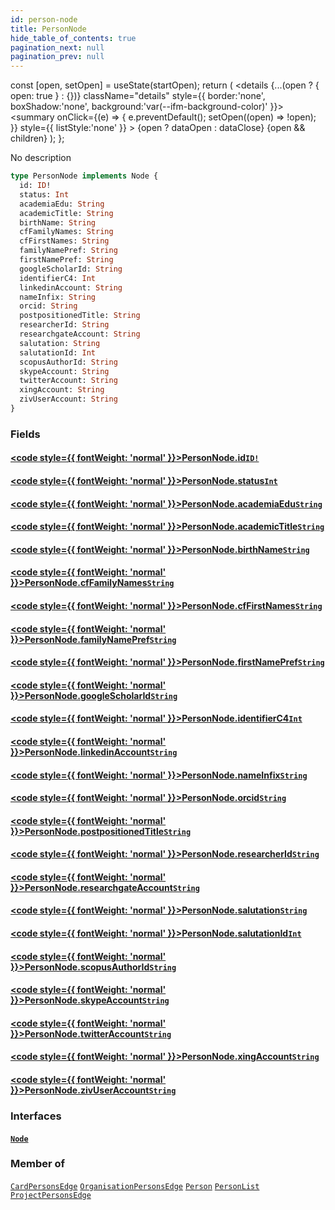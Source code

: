 ```yaml
---
id: person-node
title: PersonNode
hide_table_of_contents: true
pagination_next: null
pagination_prev: null
---
```







  const [open, setOpen] = useState(startOpen);
  return (
    <details {...(open ? { open: true } : {})} className="details" style={{ border:'none', boxShadow:'none', background:'var(--ifm-background-color)' }}>
      <summary
        onClick={(e) => {
          e.preventDefault();
          setOpen((open) => !open);
        }}
        style={{ listStyle:'none' }}
      >
      {open ? dataOpen : dataClose}
      </summary>
      {open && children}
    </details>
  );
};




No description


```graphql
type PersonNode implements Node {
  id: ID!
  status: Int
  academiaEdu: String
  academicTitle: String
  birthName: String
  cfFamilyNames: String
  cfFirstNames: String
  familyNamePref: String
  firstNamePref: String
  googleScholarId: String
  identifierC4: Int
  linkedinAccount: String
  nameInfix: String
  orcid: String
  postpositionedTitle: String
  researcherId: String
  researchgateAccount: String
  salutation: String
  salutationId: Int
  scopusAuthorId: String
  skypeAccount: String
  twitterAccount: String
  xingAccount: String
  zivUserAccount: String
}
```




### Fields

#### [<code style={{ fontWeight: 'normal' }}>PersonNode.<b>id</b></code>](#)<Bullet />[`ID!`](/cris/scalars/id) <Badge class="secondary" text="non-null"/> <Badge class="secondary" text="scalar"/>
> 
> 

#### [<code style={{ fontWeight: 'normal' }}>PersonNode.<b>status</b></code>](#)<Bullet />[`Int`](/cris/scalars/int) <Badge class="secondary" text="scalar"/>
> 
> 

#### [<code style={{ fontWeight: 'normal' }}>PersonNode.<b>academiaEdu</b></code>](#)<Bullet />[`String`](/cris/scalars/string) <Badge class="secondary" text="scalar"/>
> 
> 

#### [<code style={{ fontWeight: 'normal' }}>PersonNode.<b>academicTitle</b></code>](#)<Bullet />[`String`](/cris/scalars/string) <Badge class="secondary" text="scalar"/>
> 
> 

#### [<code style={{ fontWeight: 'normal' }}>PersonNode.<b>birthName</b></code>](#)<Bullet />[`String`](/cris/scalars/string) <Badge class="secondary" text="scalar"/>
> 
> 

#### [<code style={{ fontWeight: 'normal' }}>PersonNode.<b>cfFamilyNames</b></code>](#)<Bullet />[`String`](/cris/scalars/string) <Badge class="secondary" text="scalar"/>
> 
> 

#### [<code style={{ fontWeight: 'normal' }}>PersonNode.<b>cfFirstNames</b></code>](#)<Bullet />[`String`](/cris/scalars/string) <Badge class="secondary" text="scalar"/>
> 
> 

#### [<code style={{ fontWeight: 'normal' }}>PersonNode.<b>familyNamePref</b></code>](#)<Bullet />[`String`](/cris/scalars/string) <Badge class="secondary" text="scalar"/>
> 
> 

#### [<code style={{ fontWeight: 'normal' }}>PersonNode.<b>firstNamePref</b></code>](#)<Bullet />[`String`](/cris/scalars/string) <Badge class="secondary" text="scalar"/>
> 
> 

#### [<code style={{ fontWeight: 'normal' }}>PersonNode.<b>googleScholarId</b></code>](#)<Bullet />[`String`](/cris/scalars/string) <Badge class="secondary" text="scalar"/>
> 
> 

#### [<code style={{ fontWeight: 'normal' }}>PersonNode.<b>identifierC4</b></code>](#)<Bullet />[`Int`](/cris/scalars/int) <Badge class="secondary" text="scalar"/>
> 
> 

#### [<code style={{ fontWeight: 'normal' }}>PersonNode.<b>linkedinAccount</b></code>](#)<Bullet />[`String`](/cris/scalars/string) <Badge class="secondary" text="scalar"/>
> 
> 

#### [<code style={{ fontWeight: 'normal' }}>PersonNode.<b>nameInfix</b></code>](#)<Bullet />[`String`](/cris/scalars/string) <Badge class="secondary" text="scalar"/>
> 
> 

#### [<code style={{ fontWeight: 'normal' }}>PersonNode.<b>orcid</b></code>](#)<Bullet />[`String`](/cris/scalars/string) <Badge class="secondary" text="scalar"/>
> 
> 

#### [<code style={{ fontWeight: 'normal' }}>PersonNode.<b>postpositionedTitle</b></code>](#)<Bullet />[`String`](/cris/scalars/string) <Badge class="secondary" text="scalar"/>
> 
> 

#### [<code style={{ fontWeight: 'normal' }}>PersonNode.<b>researcherId</b></code>](#)<Bullet />[`String`](/cris/scalars/string) <Badge class="secondary" text="scalar"/>
> 
> 

#### [<code style={{ fontWeight: 'normal' }}>PersonNode.<b>researchgateAccount</b></code>](#)<Bullet />[`String`](/cris/scalars/string) <Badge class="secondary" text="scalar"/>
> 
> 

#### [<code style={{ fontWeight: 'normal' }}>PersonNode.<b>salutation</b></code>](#)<Bullet />[`String`](/cris/scalars/string) <Badge class="secondary" text="scalar"/>
> 
> 

#### [<code style={{ fontWeight: 'normal' }}>PersonNode.<b>salutationId</b></code>](#)<Bullet />[`Int`](/cris/scalars/int) <Badge class="secondary" text="scalar"/>
> 
> 

#### [<code style={{ fontWeight: 'normal' }}>PersonNode.<b>scopusAuthorId</b></code>](#)<Bullet />[`String`](/cris/scalars/string) <Badge class="secondary" text="scalar"/>
> 
> 

#### [<code style={{ fontWeight: 'normal' }}>PersonNode.<b>skypeAccount</b></code>](#)<Bullet />[`String`](/cris/scalars/string) <Badge class="secondary" text="scalar"/>
> 
> 

#### [<code style={{ fontWeight: 'normal' }}>PersonNode.<b>twitterAccount</b></code>](#)<Bullet />[`String`](/cris/scalars/string) <Badge class="secondary" text="scalar"/>
> 
> 

#### [<code style={{ fontWeight: 'normal' }}>PersonNode.<b>xingAccount</b></code>](#)<Bullet />[`String`](/cris/scalars/string) <Badge class="secondary" text="scalar"/>
> 
> 

#### [<code style={{ fontWeight: 'normal' }}>PersonNode.<b>zivUserAccount</b></code>](#)<Bullet />[`String`](/cris/scalars/string) <Badge class="secondary" text="scalar"/>
> 
> 

### Interfaces

#### [`Node`](/cris/interfaces/node) <Badge class="secondary" text="interface"/>
> 
> 



### Member of

[`CardPersonsEdge`](/cris/objects/card-persons-edge)  <Badge class="secondary" text="object"/><Bullet />[`OrganisationPersonsEdge`](/cris/objects/organisation-persons-edge)  <Badge class="secondary" text="object"/><Bullet />[`Person`](/cris/objects/person)  <Badge class="secondary" text="object"/><Bullet />[`PersonList`](/cris/objects/person-list)  <Badge class="secondary" text="object"/><Bullet />[`ProjectPersonsEdge`](/cris/objects/project-persons-edge)  <Badge class="secondary" text="object"/>

